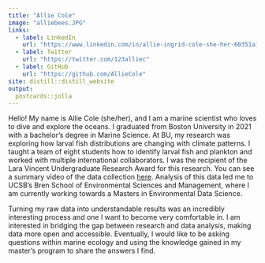 ```yaml
---
title: "Allie Cole"
image: "alliebees.JPG"
links:
  - label: LinkedIn
    url: "https://www.linkedin.com/in/allie-ingrid-cole-she-her-60351a1ba/"
  - label: Twitter
    url: "https://twitter.com/123alliec"
  - label: GitHub
    url: "https://github.com/AllieCole"
site: distill::distill_website
output:
  postcards::jolla
---
```

 
  Hello! My name is Allie Cole (she/her), and I am a marine scientist who loves to dive and explore the oceans. I graduated from Boston University in 2021 with a bachelor’s degree in Marine Science. At BU, my research was exploring how larval fish distributions are changing with climate patterns. I taught a team of eight students how to identify larval fish and plankton and worked with multiple international collaborators. I was the recipient of the Lara Vincent Undergraduate Research Award for this research. You can see a summary video of the data collection [here](https://www.bu.edu/articles/2019/phoenix-islands-fieldwork-vlog/). Analysis of this data led me to UCSB’s Bren School of Environmental Sciences and Management, where I am currently working towards a Masters in Environmental Data Science. 
  
  Turning my raw data into understandable results was an incredibly interesting process and one I want to become very comfortable in. I am interested in bridging the gap between research and data analysis, making data more open and accessible. Eventually, I would like to be asking questions within marine ecology and using the knowledge gained in my master’s program to share the answers I find.
